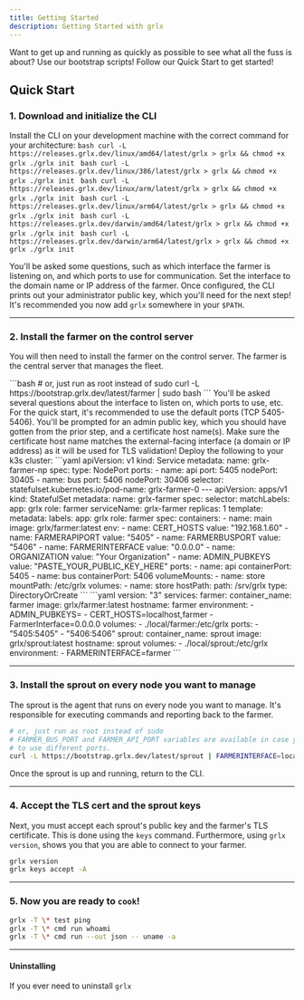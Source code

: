 ```yaml
---
title: Getting Started
description: Getting Started with grlx
---
```



Want to get up and running as quickly as possible to see what all the fuss is about?
Use our bootstrap scripts! Follow our Quick Start to get started!

## Quick Start

### 1. Download and initialize the CLI

Install the CLI on your development machine with the correct command for your architecture:
<Tabs>
  <TabItem label="Linux">
    <Tabs>
      <TabItem label="amd64">
        ```bash
        curl -L https://releases.grlx.dev/linux/amd64/latest/grlx > grlx && chmod +x grlx
        ./grlx init
        ```
      </TabItem>
      <TabItem label="i386">
        ```bash
        curl -L https://releases.grlx.dev/linux/386/latest/grlx > grlx && chmod +x grlx
        ./grlx init
        ```
      </TabItem>
      <TabItem label="arm">
        ```bash
        curl -L https://releases.grlx.dev/linux/arm/latest/grlx > grlx && chmod +x grlx
        ./grlx init
        ```
      </TabItem>
      <TabItem label="arm64">
        ```bash
        curl -L https://releases.grlx.dev/linux/arm64/latest/grlx > grlx && chmod +x grlx
        ./grlx init
        ```
      </TabItem>
    </Tabs>
  </TabItem>
  <TabItem label="macOS">
    <Tabs>
      <TabItem label="x86_64">
        ```bash
        curl -L https://releases.grlx.dev/darwin/amd64/latest/grlx > grlx && chmod +x grlx
        ./grlx init
        ```
      </TabItem>
      <TabItem label="arm64">
        ```bash
        curl -L https://releases.grlx.dev/darwin/arm64/latest/grlx > grlx && chmod +x grlx
        ./grlx init
        ```
      </TabItem>
    </Tabs>
  </TabItem>
</Tabs>

You'll be asked some questions, such as which interface the farmer is listening on, and which ports to use for communication.
Set the interface to the domain name or IP address of the farmer.
Once configured, the CLI prints out your administrator public key, which you'll need for the next step!
It's recommended you now add `grlx` somewhere in your `$PATH`.

---

### 2. Install the farmer on the control server

You will then need to install the farmer on the control server. The farmer is the central server that manages the fleet.

<Tabs>
    <TabItem label="systemd (Recommended)">
        ```bash
        # or, just run as root instead of sudo
        curl -L https://bootstrap.grlx.dev/latest/farmer | sudo bash
        ```
        You'll be asked several questions about the interface to listen on, which ports to use, etc.
        For the quick start, it's recommended to use the default ports (TCP 5405-5406).
        You'll be prompted for an admin public key, which you should have gotten from the prior step, and a certificate host name(s).
        Make sure the certificate host name matches the external-facing interface (a domain or IP address) as it will be used for TLS validation!
    </TabItem>
    <TabItem label="k3s">
    Deploy the following to your k3s cluster:
        ```yaml
        apiVersion: v1
        kind: Service
        metadata:
          name: grlx-farmer-np
        spec:
          type: NodePort
          ports:
            - name: api
              port: 5405
              nodePort: 30405
            - name: bus
              port: 5406
              nodePort: 30406
          selector:
            statefulset.kubernetes.io/pod-name: grlx-farmer-0
        ---
        apiVersion: apps/v1
        kind: StatefulSet
        metadata:
          name: grlx-farmer
        spec:
          selector:
            matchLabels:
              app: grlx
              role: farmer
          serviceName: grlx-farmer
          replicas: 1
          template:
            metadata:
              labels:
                app: grlx
                role: farmer
            spec:
              containers:
                - name: main
                  image: grlx/farmer:latest
                  env:
                    - name: CERT_HOSTS
                      value: "192.168.1.60"
                    - name: FARMERAPIPORT
                      value: "5405"
                    - name: FARMERBUSPORT
                      value: "5406"
                    - name: FARMERINTERFACE
                      value: "0.0.0.0"
                    - name: ORGANIZATION
                      value: "Your Organization"
                    - name: ADMIN_PUBKEYS
                      value: "PASTE_YOUR_PUBLIC_KEY_HERE"
                  ports:
                    - name: api
                      containerPort: 5405
                    - name: bus
                      containerPort: 5406
                  volumeMounts:
                    - name: store
                      mountPath: /etc/grlx
              volumes:
                - name: store
                  hostPath:
                    path: /srv/grlx
                    type: DirectoryOrCreate
        ```
    </TabItem>
    <TabItem label="Docker Compose">
    ```yaml
    version: "3"
    services:
      farmer:
        container_name: farmer
        image: grlx/farmer:latest
        hostname: farmer
        environment:
          - ADMIN_PUBKEYS=<YOUR ADMIN PUBLIC KEY>
          - CERT_HOSTS=localhost,farmer
          - FarmerInterface=0.0.0.0
        volumes:
          - ./local/farmer:/etc/grlx
        ports:
          - "5405:5405"
          - "5406:5406"
      sprout:
        container_name: sprout
        image: grlx/sprout:latest
        hostname: sprout
        volumes:
          - ./local/sprout:/etc/grlx
        environment:
          - FARMERINTERFACE=farmer
    ```
    </TabItem>
</Tabs>

---

### 3. Install the sprout on every node you want to manage

The sprout is the agent that runs on every node you want to manage. It's responsible for executing commands and reporting back to the farmer.

```bash
# or, just run as root instead of sudo
# FARMER_BUS_PORT and FARMER_API_PORT variables are available in case you chose
# to use different ports.
curl -L https://bootstrap.grlx.dev/latest/sprout | FARMERINTERFACE=localhost sudo -E bash
```

Once the sprout is up and running, return to the CLI.

---

### 4. Accept the TLS cert and the sprout keys

Next, you must accept each sprout's public key and the farmer's TLS certificate. This is done using the `keys` command. Furthermore, using `grlx version`, shows you that you are able to connect to your farmer.

```bash
grlx version
grlx keys accept -A
```

---

### 5. Now you are ready to `cook`!

```bash
grlx -T \* test ping
grlx -T \* cmd run whoami
grlx -T \* cmd run --out json -- uname -a
```

---

#### Uninstalling

If you ever need to uninstall `grlx`

